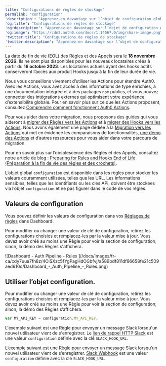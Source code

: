 ---
title: "Configurations de règles de stockage"
permalink: "configuration"
'description': "Apprenez-en davantage sur l’objet de configuration global dans les valeurs communément utilisées des règles de stockage."
'og:title': "Configurations de règles de stockage"
'og:description': "Apprenez-en davantage sur l’objet de configuration global dans les valeurs communément utilisées des règles de stockage."
'og:image': "https://cdn2.auth0.com/docs/1.14567.0/img/share-image.png"
'twitter:title': "Configurations de règles de stockage"
'twitter:description': "Apprenez-en davantage sur l’objet de configuration global dans les valeurs communément utilisées des règles de stockage."
---

<Warning>

La date de fin de vie (EOL) des Règles et des Appels sera le **18 novembre 2026**. Ils ne sont plus disponibles pour les nouveaux locataires créés à partir du **16 octobre 2023**. Les locataires actuels ayant des hooks actifs conserveront l’accès aux produit Hooks jusqu’à la fin de leur durée de vie.

Nous vous conseillons vivement d’utiliser les Actions pour étendre Auth0. Avec les Actions, vous avez accès à des informations de type enrichies, à une documentation intégrée et à des packages `npm` publics, et vous pouvez connecter des intégrations externes qui optimisent votre expérience d’extensibilité globale. Pour en savoir plus sur ce que les Actions proposent, consultez [Comprendre comment fonctionnent Auth0 Actions](/docs/fr-ca/customize/actions/actions-overview).

Pour vous aider dans votre migration, nous proposons des guides qui vous aideront à [migrer des Règles vers les Actions](/docs/fr-ca/customize/actions/migrate/migrate-from-rules-to-actions) et à [migrer des Hooks vers les Actions](/docs/fr-ca/customize/actions/migrate/migrate-from-hooks-to-actions). Nous avons également une page dédiée à la [Migration vers les Actions](https://auth0.com/extensibility/movetoactions) qui met en évidence les comparaisons de fonctionnalités, [une démo des Actions](https://www.youtube.com/watch?v=UesFSY1klrI)  et d’autres ressources pour vous aider dans votre parcours de migration.

Pour en savoir plus sur l’obsolescence des Règles et des Appels, consultez notre article de blog : [Preparing for Rules and Hooks End of Life (Préparation à la fin de vie des règles et des crochets)](https://auth0.com/blog/preparing-for-rules-and-hooks-end-of-life/).

</Warning>

L’objet global `configuration` est disponible dans les règles pour stocker les valeurs couramment utilisées, telles que les URL. Les informations sensibles, telles que les identifiants ou les clés API, doivent être stockées via l’objet `configuration` et ne pas figurer dans le code de vos règles.

## Valeurs de configuration

Vous pouvez définir les valeurs de configuration dans vos [Réglages de règles](https://manage.auth0.com/#/rules/) dans Dashboard.

Pour modifier ou changer une valeur de clé de configuration, retirez les configurations choisies et remplacez-les par la valeur mise à jour. Vous devez avoir créé au moins une Règle pour voir la section de configuration; sinon, la démo des Règles s'affichera.

<Frame>![Dashboard - Auth Pipeline - Rules ](/docs/images/fr-ca/cdy7uua7fh8z/4OiSXzc5fYgPagHdOGbfvj/a589bdf811df66658fe21c509aed610c/Dashboard_-_Auth_Pipeline_-_Rules.png)</Frame>

## Utiliser l’objet configuration.

Pour modifier ou changer une valeur de clé de configuration, retirez les configurations choisies et remplacez-les par la valeur mise à jour. Vous devez avoir créé au moins une Règle pour voir la section de configuration; sinon, la démo des Règles s’affichera.

```javascript lines
var MY_API_KEY = configuration.MY_API_KEY;
```

L'exemple suivant est une Règle pour envoyer un message Slack lorsqu'un nouvel utilisateur vient de s'enregistrer. Le [lien de rappel HTTP Slack](https://api.slack.com/incoming-webhooks) est une valeur `configuration` définie avec la clé `SLACK_HOOK_URL`.

L’exemple suivant est une Règle pour envoyer un message Slack lorsqu’un nouvel utilisateur vient de s’enregistrer. [Slack Webhook](https://api.slack.com/incoming-webhooks) est une valeur `configuration` définie avec la clé `SLACK_HOOK_URL`.
